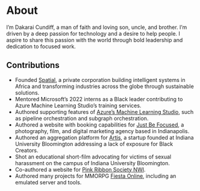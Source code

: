 # About

I&rsquo;m Dakarai Cundiff, a man of faith and loving son, uncle, and brother. I&rsquo;m 
driven by a deep passion for technology and a desire to help people. 
I aspire to share this passion with the world through bold leadership 
and dedication to focused work.

## Contributions
- Founded [Spatial](https://linkedin.com/company/sptlco), a private corporation building 
intelligent systems in Africa and transforming industries across the globe through sustainable solutions.
- Mentored Microsoft&rsquo;s 2022 interns as a Black leader contributing to Azure 
Machine Learning Studio&rsquo;s training services.
- Authored supporting features of [Azure&rsquo;s Machine Learning Studio](https://ml.azure.com), 
such as pipeline orchestration and subgraph orchestration.
- Authored a website with booking capabilities for [Just Be Focused](https://www.justbefocused.com/), 
a photography, film, and digital marketing agency based in Indianapolis.
- Authored an aggregation platform for [Artis](https://startupiu.luddy.indiana.edu/spotlights/sharod-holmes-nick-telman.html), a startup founded at Indiana 
University Bloomington addressing a lack of exposure for Black Creators.
- Shot an educational short-film advocating for victims of sexual harassment 
on the campus of Indiana University Bloomington.
- Co-authored a website for [Pink Ribbon Society NWI](https://pinkribbonsociety.org/).
- Authored many projects for MMORPG [Fiesta Online](https://fiesta.gamigo.com), 
including an emulated server and tools.